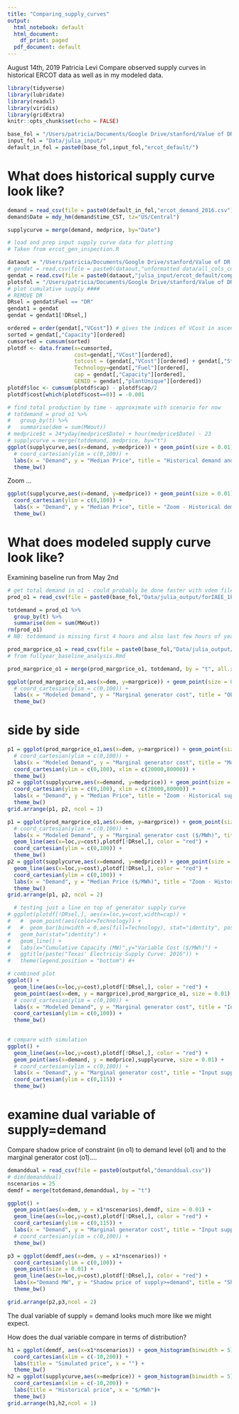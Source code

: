 ```yaml
---
title: "Comparing_supply_curves"
output:
  html_notebook: default
  html_document:
    df_print: paged
  pdf_document: default
---
```


August 14th, 2019
Patricia Levi
Compare observed supply curves in historical ERCOT data as well as in my modeled data.
```r
library(tidyverse)
library(lubridate)
library(readxl)
library(viridis)
library(gridExtra)
knitr::opts_chunk$set(echo = FALSE) 

base_fol = "/Users/patricia/Documents/Google Drive/stanford/Value of DR Project/"
input_fol = "Data/julia_input/"
default_in_fol = paste0(base_fol,input_fol,"ercot_default/")
```
# What does historical supply curve look like?
```r
demand = read_csv(file = paste0(default_in_fol,"ercot_demand_2016.csv"))
demand$Date = mdy_hm(demand$time_CST, tz="US/Central")

supplycurve = merge(demand, medprice, by="Date")
```


```r
# load and prep input supply curve data for plotting
# Taken from ercot_gen_inspection.R

dataout = "/Users/patricia/Documents/Google Drive/stanford/Value of DR Project/Data/"
# gendat = read.csv(file = paste0(dataout,"unformatted data/all_cols_complete_generator_listing_ERCOT_012019.csv"))
gendat = read.csv(file = paste0(dataout,"julia_input/ercot_default/complete_generator_correctedGas_3-12-19_alldata.csv"))
plotsfol = "/Users/patricia/Documents/Google Drive/stanford/Value of DR Project/plots/ERCOT_data/"
# plot cumulative supply ####
# REMOVE DR
DRsel = gendat$Fuel == "DR"
gendat1 = gendat
gendat = gendat1[!DRsel,]

ordered = order(gendat[,"VCost"]) # gives the indices of VCost in ascending value
sorted = gendat[,"Capacity"][ordered]
cumsorted = cumsum(sorted)
plotdf <- data.frame(x=cumsorted, 
                     cost=gendat[,"VCost"][ordered],
                     totcost = (gendat[,"VCost"][ordered] + gendat[,"StartCost"][ordered]/264)/1e3, #spread startup costs over 264 hours for full_test
                     Technology=gendat[,"Fuel"][ordered],
                     cap = gendat[,"Capacity"][ordered],
                     GENID = gendat[,"plantUnique"][ordered])
plotdf$loc <- cumsum(plotdf$cap) - plotdf$cap/2
plotdf$cost[which(plotdf$cost==0)] = -0.001

```

```r
# find total production by time - approximate with scenario for now
# totdemand = prod_o1 %>%
#   group_by(t) %>%
#   summarise(dem = sum(MWout))
# medprice$t = 24*yday(medprice$Date) + hour(medprice$Date) - 23
# supplycurve = merge(totdemand, medprice, by="t")
ggplot(supplycurve,aes(x=demand, y=medprice)) + geom_point(size = 0.01) +
  # coord_cartesian(ylim = c(0,100)) +
  labs(x = "Demand", y = "Median Price", title = "Historical demand and median price") +
  theme_bw()
```
Zoom ...
```r
ggplot(supplycurve,aes(x=demand, y=medprice)) + geom_point(size = 0.01) +
  coord_cartesian(ylim = c(0,100)) +
  labs(x = "Demand", y = "Median Price", title = "Zoom - Historical demand and median price")+
  theme_bw()
```

# What does modeled supply curve look like?
Examining baseline run from May 2nd
```r
# get total demand in o1 - could probably be done faster with vdem files...
prod_o1 = read_csv(file = paste0(base_fol,"Data/julia_output/forIAEE_1Pmin/base_noDRfullyear_2019-05-02/","prod_o1.csv"))

totdemand = prod_o1 %>%
  group_by(t) %>%
  summarise(dem = sum(MWout))
rm(prod_o1)
# NB: totdemand is missing first 4 hours and also last few hours of year.

prod_margprice_o1 = read_csv(file = paste0(base_fol,"Data/julia_output/forIAEE_1Pmin/base_noDRfullyear_2019-05-02/","prod_margprice_o1.csv"))
# from fullyear_baseline_analysis.Rmd

prod_margprice_o1 = merge(prod_margprice_o1, totdemand, by = "t", all.x = T)

```

```r
ggplot(prod_margprice_o1,aes(x=dem, y=margprice)) + geom_point(size = 0.01) +
  # coord_cartesian(ylim = c(0,100)) +
  labs(x = "Modeled Demand", y = "Marginal generator cost", title = "Observed supply curve") +
  theme_bw()
```

# side by side
<!-- https://sebastiansauer.github.io/two-plots-rmd/ -->
```r
p1 = ggplot(prod_margprice_o1,aes(x=dem, y=margprice)) + geom_point(size = 0.01) +
  # coord_cartesian(ylim = c(0,100)) +
  labs(x = "Modeled Demand", y = "Marginal generator cost", title = "Modeled supply curve") +
  coord_cartesian(ylim = c(0,100), xlim = c(20000,80000)) +
  theme_bw()
p2 = ggplot(supplycurve,aes(x=demand, y=medprice)) + geom_point(size = 0.01) +
  coord_cartesian(ylim = c(0,100), xlim = c(20000,80000)) +
  labs(x = "Demand", y = "Median Price", title = "Zoom - Historical supply curve")+
  theme_bw()
grid.arrange(p1, p2, ncol = 1)
```
```r
p1 = ggplot(prod_margprice_o1,aes(x=dem, y=margprice)) + geom_point(size = 0.01) +
  # coord_cartesian(ylim = c(0,100)) +
  labs(x = "Modeled Demand", y = "Marginal generator cost ($/MWh)", title = "Modeled supply curve") +
  geom_line(aes(x=loc,y=cost),plotdf[!DRsel,], color = "red") +
  coord_cartesian(ylim = c(0,100)) +
  theme_bw()
p2 = ggplot(supplycurve,aes(x=demand, y=medprice)) + geom_point(size = 0.01) +
  geom_line(aes(x=loc,y=cost),plotdf[!DRsel,], color = "red") +
  coord_cartesian(ylim = c(0,100)) +
  labs(x = "Demand", y = "Median Price ($/MWh)", title = "Zoom - Historical supply curve")+
  theme_bw()
grid.arrange(p1, p2, ncol = 2)
```



```r
  # testing just a line on top of generator supply curve
# ggplot(plotdf[!DRsel,], aes(x=loc,y=cost,width=cap)) + 
#   #  geom_point(aes(color=Technology)) +
#   #  geom_bar(binwidth = 0,aes(fill=Technology), stat="identity", position="identity") +
#   geom_bar(stat="identity") +
#   geom_line() +
#   labs(x="Cumulative Capacity (MW)",y="Variable Cost ($/MWh)") + 
#   ggtitle(paste("Texas' Electriciy Supply Curve: 2016")) + 
#   theme(legend.position = "bottom") #+ 

# combined plot
ggplot() + 
  geom_line(aes(x=loc,y=cost),plotdf[!DRsel,], color = "red") +
  geom_point(aes(x=dem, y = margprice),prod_margprice_o1, size = 0.01) +
  # coord_cartesian(ylim = c(0,100)) +
  labs(x = "Modeled Demand", y = "Marginal generator cost", title = "Input supply curve + simulated supply curve") +
  coord_cartesian(ylim = c(0,100)) +
  theme_bw()
  
```

```r
# compare with simulation
ggplot() + 
  geom_line(aes(x=loc,y=cost),plotdf[!DRsel,], color = "red") +
  geom_point(aes(x=demand, y = medprice),supplycurve, size = 0.01) +
  # coord_cartesian(ylim = c(0,100)) +
  labs(x = "Demand", y = "Marginal generator cost", title = "Input supply curve + historical supply curve") +
  coord_cartesian(ylim = c(0,115)) +
  theme_bw()

```

# examine dual variable of supply=demand
Compare shadow price of constraint (in o1) to demand level (o1) and to the marginal generator cost (o1)....
```r
demanddual = read_csv(file = paste0(outputfol,"demanddual.csv"))
# dim(demanddual)
nscenarios = 25
demdf = merge(totdemand,demanddual, by = "t")
```

```r
ggplot() + 
  geom_point(aes(x=dem, y = x1*nscenarios),demdf, size = 0.01) +
  geom_line(aes(x=loc,y=cost),plotdf[!DRsel,], color = "red") +
  coord_cartesian(ylim = c(0,115)) +
  labs(x = "Demand", y = "Marginal generator cost", title = "Input supply curve + dual values of supply-demand") +
  # coord_cartesian(ylim = c(0,100)) +
  theme_bw()
```

```r
p3 = ggplot(demdf,aes(x=dem, y = x1*nscenarios)) + 
  coord_cartesian(ylim = c(0,100)) +
  geom_point(size = 0.01) + 
  geom_line(aes(x=loc,y=cost),plotdf[!DRsel,], color = "red") +
  labs(x="Demand MW", y = "Shadow price of supply>=demand", title = "Shadow price of supply >= demand") +
  theme_bw()

grid.arrange(p2,p3,ncol = 2)
```
The dual variable of supply = demand looks much more like we might expect.

How does the dual variable compare in terms of distribution?
```r
h1 = ggplot(demdf, aes(x=x1*nscenarios)) + geom_histogram(binwidth = 5) +
  coord_cartesian(xlim = c(-10,200)) +
  labs(title = "Simulated price", x = "") +
  theme_bw()
h2 = ggplot(supplycurve,aes(x=medprice)) + geom_histogram(binwidth = 5) +
  coord_cartesian(xlim = c(-10,200)) +
  labs(title = "Historical price", x = "$/MWh")+
  theme_bw()
grid.arrange(h1,h2,ncol = 1)
```

